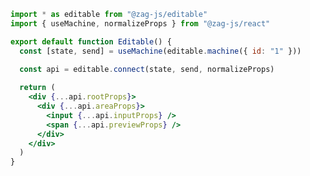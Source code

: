 ```jsx
import * as editable from "@zag-js/editable"
import { useMachine, normalizeProps } from "@zag-js/react"

export default function Editable() {
  const [state, send] = useMachine(editable.machine({ id: "1" }))
  
  const api = editable.connect(state, send, normalizeProps)

  return (
    <div {...api.rootProps}>
      <div {...api.areaProps}>
        <input {...api.inputProps} />
        <span {...api.previewProps} />
      </div>
    </div>
  )
}
```
